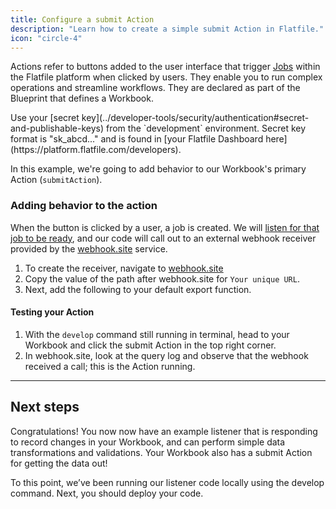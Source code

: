 ```yaml
---
title: Configure a submit Action
description: "Learn how to create a simple submit Action in Flatfile."
icon: "circle-4"
---
```


Actions refer to buttons added to the user interface that trigger <Tooltip tip="Large asynchronous work...">[Jobs](../concepts/jobs)</Tooltip> within the Flatfile platform when clicked by users. They enable you to run complex operations and streamline workflows. They are declared as part of the Blueprint that defines a Workbook.

<Tip>
  Use your [secret
  key](../developer-tools/security/authentication#secret-and-publishable-keys)
  from the `development` environment. Secret key format is "sk_abcd..." and is
  found in [your Flatfile Dashboard
  here](https://platform.flatfile.com/developers).
</Tip>

In this example, we're going to add behavior to our Workbook's primary Action (`submitAction`).

### Adding behavior to the action

When the button is clicked by a user, a job is created. We will [listen for that job to be ready](../concepts/events#job-ready), and our code will call out to an external webhook receiver provided by the [webhook.site](https://webhook.site) service.

1. To create the receiver, navigate to [webhook.site](https://webhook.site)
1. Copy the value of the path after webhook.site for `Your unique URL`.
1. Next, add the following to your default export function.

<Snippet file="shared/workbook_submit_pt2.mdx" />

#### Testing your Action

1. With the `develop` command still running in terminal, head to your Workbook and click the submit Action in the top right corner.
2. In webhook.site, look at the query log and observe that the webhook received a call; this is the Action running.

---

## Next steps

Congratulations! You now now have an example listener that is responding to record changes in your Workbook, and can perform simple data transformations and validations. Your Workbook also has a submit Action for getting the data out!

To this point, we’ve been running our listener code locally using the develop command. Next, you should deploy your code.

